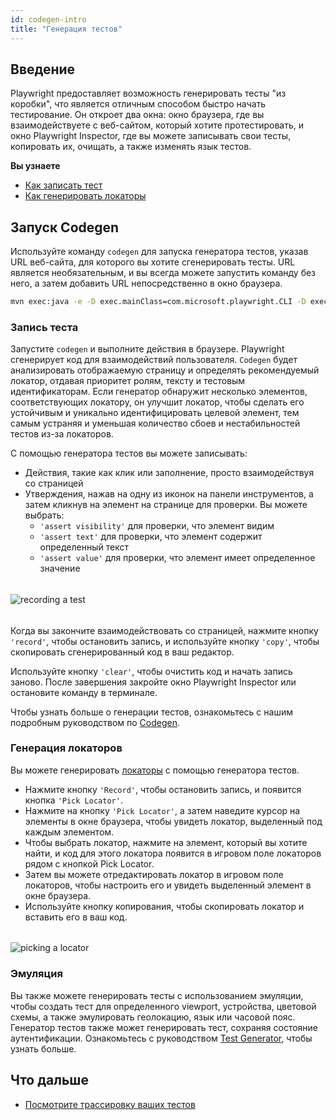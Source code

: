 ```yaml
---
id: codegen-intro
title: "Генерация тестов"
---
```


## Введение

Playwright предоставляет возможность генерировать тесты "из коробки", что является отличным способом быстро начать тестирование. Он откроет два окна: окно браузера, где вы взаимодействуете с веб-сайтом, который хотите протестировать, и окно Playwright Inspector, где вы можете записывать свои тесты, копировать их, очищать, а также изменять язык тестов.

**Вы узнаете**
- [Как записать тест](/codegen.mdx#recording-a-test)
- [Как генерировать локаторы](/codegen.mdx#generating-locators)

## Запуск Codegen

Используйте команду `codegen` для запуска генератора тестов, указав URL веб-сайта, для которого вы хотите сгенерировать тесты. URL является необязательным, и вы всегда можете запустить команду без него, а затем добавить URL непосредственно в окно браузера.

```bash
mvn exec:java -e -D exec.mainClass=com.microsoft.playwright.CLI -D exec.args="codegen demo.playwright.dev/todomvc"
```

### Запись теста

Запустите `codegen` и выполните действия в браузере. Playwright сгенерирует код для взаимодействий пользователя. `Codegen` будет анализировать отображаемую страницу и определять рекомендуемый локатор, отдавая приоритет ролям, тексту и тестовым идентификаторам. Если генератор обнаружит несколько элементов, соответствующих локатору, он улучшит локатор, чтобы сделать его устойчивым и уникально идентифицировать целевой элемент, тем самым устраняя и уменьшая количество сбоев и нестабильностей тестов из-за локаторов.

С помощью генератора тестов вы можете записывать:
* Действия, такие как клик или заполнение, просто взаимодействуя со страницей
* Утверждения, нажав на одну из иконок на панели инструментов, а затем кликнув на элемент на странице для проверки. Вы можете выбрать:
  * `'assert visibility'` для проверки, что элемент видим
  * `'assert text'` для проверки, что элемент содержит определенный текст
  * `'assert value'` для проверки, что элемент имеет определенное значение

###### 
![recording a test](https://github.com/microsoft/playwright/assets/13063165/ec9c4071-4af8-4ae7-8b36-aebcc29bdbbb)

###### 
Когда вы закончите взаимодействовать со страницей, нажмите кнопку `'record'`, чтобы остановить запись, и используйте кнопку `'copy'`, чтобы скопировать сгенерированный код в ваш редактор.

Используйте кнопку `'clear'`, чтобы очистить код и начать запись заново. После завершения закройте окно Playwright Inspector или остановите команду в терминале.

Чтобы узнать больше о генерации тестов, ознакомьтесь с нашим подробным руководством по [Codegen](./codegen.mdx).

### Генерация локаторов

Вы можете генерировать [локаторы](/locators.mdx) с помощью генератора тестов.
* Нажмите кнопку `'Record'`, чтобы остановить запись, и появится кнопка `'Pick Locator'`.
* Нажмите на кнопку `'Pick Locator'`, а затем наведите курсор на элементы в окне браузера, чтобы увидеть локатор, выделенный под каждым элементом.
* Чтобы выбрать локатор, нажмите на элемент, который вы хотите найти, и код для этого локатора появится в игровом поле локаторов рядом с кнопкой Pick Locator.
* Затем вы можете отредактировать локатор в игровом поле локаторов, чтобы настроить его и увидеть выделенный элемент в окне браузера.
* Используйте кнопку копирования, чтобы скопировать локатор и вставить его в ваш код.

###### 
![picking a locator](https://github.com/microsoft/playwright/assets/13063165/733b48fd-5edf-4150-93f0-018adc52b6ff)

### Эмуляция

Вы также можете генерировать тесты с использованием эмуляции, чтобы создать тест для определенного viewport, устройства, цветовой схемы, а также эмулировать геолокацию, язык или часовой пояс. Генератор тестов также может генерировать тест, сохраняя состояние аутентификации. Ознакомьтесь с руководством [Test Generator](./codegen.mdx#emulation), чтобы узнать больше.

## Что дальше
- [Посмотрите трассировку ваших тестов](./trace-viewer-intro.mdx)


[APIRequest]: /api/class-apirequest.mdx "APIRequest"
[APIRequestContext]: /api/class-apirequestcontext.mdx "APIRequestContext"
[APIResponse]: /api/class-apiresponse.mdx "APIResponse"
[APIResponseAssertions]: /api/class-apiresponseassertions.mdx "APIResponseAssertions"
[Browser]: /api/class-browser.mdx "Browser"
[BrowserContext]: /api/class-browsercontext.mdx "BrowserContext"
[BrowserType]: /api/class-browsertype.mdx "BrowserType"
[CDPSession]: /api/class-cdpsession.mdx "CDPSession"
[Clock]: /api/class-clock.mdx "Clock"
[ConsoleMessage]: /api/class-consolemessage.mdx "ConsoleMessage"
[Dialog]: /api/class-dialog.mdx "Dialog"
[Download]: /api/class-download.mdx "Download"
[ElementHandle]: /api/class-elementhandle.mdx "ElementHandle"
[FileChooser]: /api/class-filechooser.mdx "FileChooser"
[FormData]: /api/class-formdata.mdx "FormData"
[Frame]: /api/class-frame.mdx "Frame"
[FrameLocator]: /api/class-framelocator.mdx "FrameLocator"
[JSHandle]: /api/class-jshandle.mdx "JSHandle"
[Keyboard]: /api/class-keyboard.mdx "Keyboard"
[Locator]: /api/class-locator.mdx "Locator"
[LocatorAssertions]: /api/class-locatorassertions.mdx "LocatorAssertions"
[Mouse]: /api/class-mouse.mdx "Mouse"
[Page]: /api/class-page.mdx "Page"
[PageAssertions]: /api/class-pageassertions.mdx "PageAssertions"
[Playwright]: /api/class-playwright.mdx "Playwright"
[PlaywrightAssertions]: /api/class-playwrightassertions.mdx "PlaywrightAssertions"
[PlaywrightException]: /api/class-playwrightexception.mdx "PlaywrightException"
[Request]: /api/class-request.mdx "Request"
[RequestOptions]: /api/class-requestoptions.mdx "RequestOptions"
[Response]: /api/class-response.mdx "Response"
[Route]: /api/class-route.mdx "Route"
[Selectors]: /api/class-selectors.mdx "Selectors"
[TimeoutError]: /api/class-timeouterror.mdx "TimeoutError"
[Touchscreen]: /api/class-touchscreen.mdx "Touchscreen"
[Tracing]: /api/class-tracing.mdx "Tracing"
[Video]: /api/class-video.mdx "Video"
[WebError]: /api/class-weberror.mdx "WebError"
[WebSocket]: /api/class-websocket.mdx "WebSocket"
[WebSocketFrame]: /api/class-websocketframe.mdx "WebSocketFrame"
[WebSocketRoute]: /api/class-websocketroute.mdx "WebSocketRoute"
[Worker]: /api/class-worker.mdx "Worker"
[Element]: https://developer.mozilla.org/en-US/docs/Web/API/element "Element"
[EvaluationArgument]: /evaluating.mdx#evaluation-argument "EvaluationArgument"
[Promise]: https://developer.mozilla.org/en-US/docs/Web/JavaScript/Reference/Global_Objects/Promise "Promise"
[iterator]: https://developer.mozilla.org/en-US/docs/Web/JavaScript/Reference/Iteration_protocols "Iterator"
[origin]: https://developer.mozilla.org/en-US/docs/Glossary/Origin "Origin"
[selector]: https://developer.mozilla.org/en-US/docs/Web/CSS/CSS_Selectors "selector"
[Serializable]: https://developer.mozilla.org/en-US/docs/Web/JavaScript/Reference/Global_Objects/JSON/stringify#Description "Serializable"
[UIEvent.detail]: https://developer.mozilla.org/en-US/docs/Web/API/UIEvent/detail "UIEvent.detail"
[UnixTime]: https://en.wikipedia.org/wiki/Unix_time "Unix Time"
[xpath]: https://developer.mozilla.org/en-US/docs/Web/XPath "xpath"

[boolean]: https://docs.oracle.com/javase/tutorial/java/nutsandbolts/datatypes.html "boolean"
[byte&#91;&#93;]: https://docs.oracle.com/javase/tutorial/java/nutsandbolts/datatypes.html "byte[]"
[Consumer]: https://docs.oracle.com/javase/8/docs/api/java/util/function/Consumer.html "Consumer"
[Date]: https://docs.oracle.com/javase/8/docs/api/java/util/Date.html "Date"
[double]: https://docs.oracle.com/javase/tutorial/java/nutsandbolts/datatypes.html "double"
[InputStream]: https://docs.oracle.com/javase/8/docs/api/java/io/InputStream.html "InputStream"
[int]: https://docs.oracle.com/javase/tutorial/java/nutsandbolts/datatypes.html "int"
[long]: https://docs.oracle.com/javase/tutorial/java/nutsandbolts/datatypes.html "long"
[JsonObject]: https://www.javadoc.io/doc/com.google.code.gson/gson/latest/com.google.gson/com/google/gson/JsonObject.html "JsonObject"
[List]: https://docs.oracle.com/javase/8/docs/api/java/util/List.html "List"
[Map]: https://docs.oracle.com/javase/8/docs/api/java/util/Map.html "Map"
[null]: https://docs.oracle.com/javase/specs/jls/se8/html/jls-3.html#jls-3.10.7 "null"
[Object]: https://docs.oracle.com/javase/8/docs/api/java/lang/Object.html "Object"
[Path]: https://docs.oracle.com/javase/8/docs/api/java/nio/file/Path.html "Path"
[Pattern]: https://docs.oracle.com/javase/8/docs/api/java/util/regex/Pattern.html "Pattern"
[Predicate]: https://docs.oracle.com/javase/8/docs/api/java/util/function/Predicate.html "Predicate"
[void]: https://docs.oracle.com/javase/tutorial/java/javaOO/methods.html "void"
[Runnable]: https://docs.oracle.com/javase/8/docs/api/java/lang/Runnable.html "Runnable"
[RuntimeException]: https://docs.oracle.com/javase/8/docs/api/java/lang/RuntimeException.html "RuntimeException"
[String]: https://docs.oracle.com/javase/8/docs/api/java/lang/String.html "String"

[all available image tags]: https://mcr.microsoft.com/en-us/product/playwright/java/about "all available image tags"
[Microsoft Artifact Registry]: https://mcr.microsoft.com/en-us/product/playwright/java/about "Microsoft Artifact Registry"
[Dockerfile.noble]: https://github.com/microsoft/playwright-java/blob/main/utils/docker/Dockerfile.noble "Dockerfile.noble"
